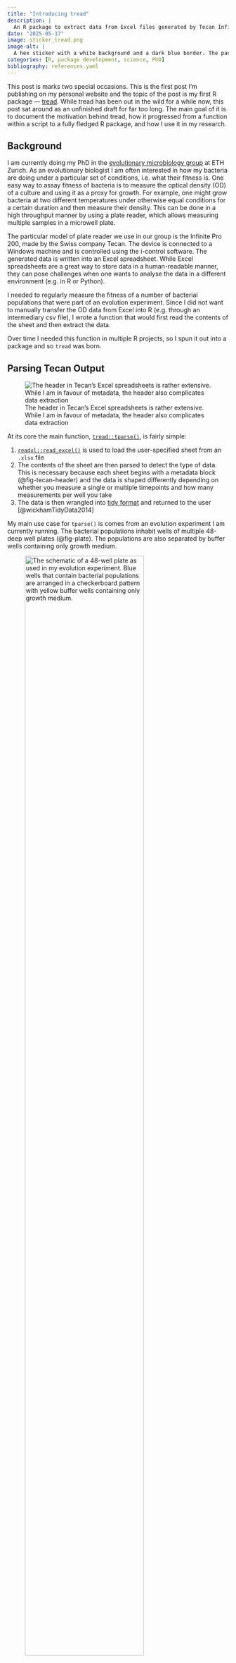 ```yaml
---
title: "Introducing tread"
description: |
  An R package to extract data from Excel files generated by Tecan Infinite 200 Pro plate readers
date: "2025-05-17"
image: sticker_tread.png
image-alt: |
  A hex sticker with a white background and a dark blue border. The package name tread is found at the top with a graphic depicting a Tecan plate reader below it.
categories: [R, package development, science, PhD]
bibliography: references.yaml
---
```


This post is marks two special occasions.
This is the first post I'm publishing on my personal website and the topic of the post is my first R package — [tread](https://github.com/gl-eb/tread).
While tread has been out in the wild for a while now, this post sat around as an unfinished draft for far too long.
The main goal of it is to document the motivation behind tread, how it progressed from a function within a script to a fully fledged R package, and how I use it in my research.

## Background

I am currently doing my PhD in the [evolutionary microbiology group](https://evomicrobio.ethz.ch/) at ETH Zurich.
As an evolutionary biologist I am often interested in how my bacteria are doing under a particular set of conditions, i.e. what their fitness is.
One easy way to assay fitness of bacteria is to measure the optical density (OD) of a culture and using it as a proxy for growth.
For example, one might grow bacteria at two different temperatures under otherwise equal conditions for a certain duration and then measure their density.
This can be done in a high throughput manner by using a plate reader, which allows measuring multiple samples in a microwell plate.

The particular model of plate reader we use in our group is the Infinite Pro 200, made by the Swiss company Tecan.
The device is connected to a Windows machine and is controlled using the i-control software.
The generated data is written into an Excel spreadsheet.
While Excel spreadsheets are a great way to store data in a human-readable manner, they can pose challenges when one wants to analyse the data in a different environment (e.g. in R or Python).

I needed to regularly measure the fitness of a number of bacterial populations that were part of an evolution experiment.
Since I did not want to manually transfer the OD data from Excel into R (e.g. through an intermediary csv file), I wrote a function that would first read the contents of the sheet and then extract the data.

Over time I needed this function in multiple R projects, so I spun it out into a package and so `tread` was born.

## Parsing Tecan Output

![The header in Tecan's Excel spreadsheets is rather extensive. While I am in favour of metadata, the header also complicates data extraction](tecan_excel_header.png){#fig-tecan-header}

At its core the main function, [`tread::tparse()`](https://www.gl-eb.me/tread/reference/tparse.html), is fairly simple:

1. [`readxl::read_excel()`](https://readxl.tidyverse.org/reference/read_excel.html) is used to load the user-specified sheet from an `.xlsx` file
2. The contents of the sheet are then parsed to detect the type of data.
   This is necessary because each sheet begins with a metadata block (@fig-tecan-header) and the data is shaped differently depending on whether you measure a single or multiple timepoints and how many measurements per well you take
3. The data is then wrangled into [tidy format](https://vita.had.co.nz/papers/tidy-data.html) and returned to the user [@wickhamTidyData2014]

My main use case for `tparse()` is comes from an evolution experiment I am currently running.
The bacterial populations inhabit wells of multiple 48-deep well plates (@fig-plate).
The populations are also separated by buffer wells containing only growth medium.

![The schematic of a 48-well plate as used in my evolution experiment. Blue wells that contain bacterial populations are arranged in a checkerboard pattern with yellow buffer wells containing only growth medium.](well_plate.png){#fig-plate width=80%}

At the end of every cycle I transfer a small volume from all wells of all 48-well plates into a single 96-well plate and measure the OD at a wavelength of 600 nm.
I then run my analysis script which imports optical density data of all experimental cycles and performs a number of operations on the resulting data set:

- The OD values of the buffer wells are checked for outliers. These might indicate an contamination. While most of the time they are easy to spot by eye, I have missed some in the past that the outlier detection flagged
- The OD of the evolving populations is put on a scatter plot. I look at it to see any suspiciously high or low values
- The time series of OD values for each population is plotted so any longer-term trends can be seen


## Segmented Growth Curves

Another use case came up a few cycles into the evolution experiment.
I use growth curves to periodically assess the growth dynamics of the evolving populations.
Since our bacterium grows slower than e.g. *E. coli*, and the evolution experiment is performed in nutrient-limited growth medium, growth curves have to be run for at least 48 hours.
While a growth curve is run, other lab members cannot use the plate reader.
The only solution is to stop and restart the growth curve.
However, this will result in the data being saved into multiple sheets of the same `.xlsx` file.

When stitching together multiple segments of a growth curve, one has to calculate the time offset between them.
This as well as copy-pasting values around Excel are error-prone processes.
Thus I set out to develop a function that could automatically merge segments into a single data set.
The result of this is [`tread::tunite()`](https://www.gl-eb.me/tread/reference/tunite.html):

1. Each sheet found in a user-supplied `.xlsx` file is read using `tparse()`
2. Then the time-offsets between segments are calculted using their starting times and durations
3. The time for all segments except for the first is adjusted by the total duration and offset of all preceding segments
4. A single data set in tidy format is returned

## Conclusion

I will never know if I have saved the time I have invested into developing tread by not having to manually extract data from Excel sheets (n.b. as of writing I have 579 Tecan-generated `.xlsx` files to show after 3.5 years of PhD).
Nevertheless, the process has been a valuable learning experience and I can only recommend spinning out frequently used functions into packages.
In fact, last year I set up [another package](https://github.com/gl-eb/glebrt) containing a number of functions I commonly use across projects.
I found the second edition of Hadley Wickham and Jennifer Bryan's book [R Packages](https://r-pkgs.org/) to be a fantastic resource in this regard [@wickhamBryanRPackages2e2023].
Creating your first R package might be a bit overwhelming at first, but I took it slow and let it grew organically as my needs evolved.

